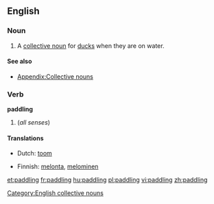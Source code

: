 ==English==

===Noun===
{{en-noun}}

# A [[collective noun]] for [[duck]]s when they are on water.

====See also====
* [[Appendix:Collective nouns]]

===Verb===
'''paddling'''

# {{present participle of|[[paddle]]}} (''all senses'')

====Translations====
{{trans-top}}
* Dutch: [[toom]] {{m}}
{{trans-mid}}
* Finnish: [[melonta]], [[meloa|melominen]]
{{trans-bottom}}

[[Category:English collective nouns]]

[[et:paddling]]
[[fr:paddling]]
[[hu:paddling]]
[[pl:paddling]]
[[vi:paddling]]
[[zh:paddling]]